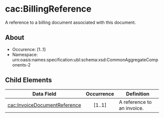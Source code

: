 # cac:BillingReference
A reference to a billing document associated with this document. 
## About
* Occurence: [1..1]
* Namespace: urn:oasis:names:specification:ubl:schema:xsd:CommonAggregateComponents-2

## Child Elements
| Data Field            | Occurrence |                        Definition |
|-----------------------|:------------:|-----------------------------------|
|[cac:InvoiceDocumentReference](./billing-reference/invoice-document-reference.mdx) |	[1..1] | A reference to an invoice.|
